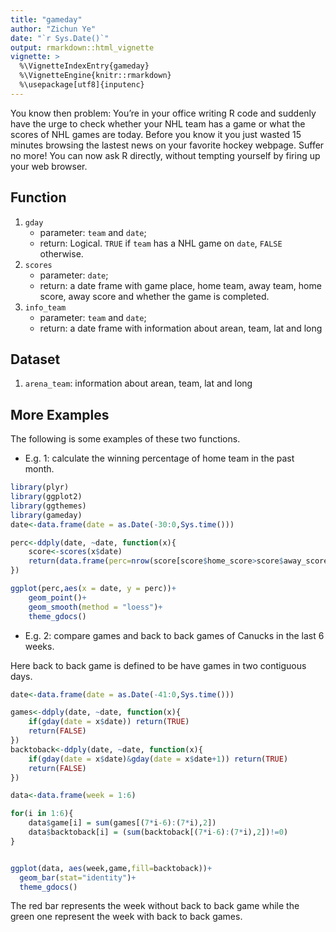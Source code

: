 ```yaml
---
title: "gameday"
author: "Zichun Ye"
date: "`r Sys.Date()`"
output: rmarkdown::html_vignette
vignette: >
  %\VignetteIndexEntry{gameday}
  %\VignetteEngine{knitr::rmarkdown}
  %\usepackage[utf8]{inputenc}
---
```


You know then problem: You're in your office writing R code and suddenly have 
the urge to check whether your NHL team has a game or what the scores of NHL 
games are today. Before you know it you just wasted 15 minutes browsing the 
lastest news on your favorite hockey webpage. Suffer no more! You can now ask 
R directly, without tempting yourself by firing up your web browser.

## Function


1. `gday`
   - parameter: `team` and `date`;
   - return: Logical. `TRUE` if `team` has a NHL game on `date`, `FALSE` otherwise.
  
2. `scores`
   - parameter: `date`;
   - return: a date frame with game place, home team, away team, home score, away score and whether the game is completed.
  
3. `info_team`
   - parameter: `team` and `date`;
   - return: a date frame with information about arean, team, lat and long
  
## Dataset

1. `arena_team`: information about arean, team, lat and long



## More Examples

The following is some examples of these two functions.


* E.g. 1: calculate the winning percentage of home team in the past month.
```r
library(plyr)
library(ggplot2)
library(ggthemes)
library(gameday)
date<-data.frame(date = as.Date(-30:0,Sys.time()))

perc<-ddply(date, ~date, function(x){
	score<-scores(x$date)
	return(data.frame(perc=nrow(score[score$home_score>score$away_score,])/nrow(score)))
})

ggplot(perc,aes(x = date, y = perc))+
	geom_point()+
	geom_smooth(method = "loess")+
	theme_gdocs()
```

* E.g. 2: compare games and back to back games of Canucks in the last 6 weeks.

Here back to back game is defined to be have games in two contiguous days.
```r
date<-data.frame(date = as.Date(-41:0,Sys.time()))

games<-ddply(date, ~date, function(x){
	if(gday(date = x$date)) return(TRUE)
	return(FALSE)
})
backtoback<-ddply(date, ~date, function(x){
	if(gday(date = x$date)&gday(date = x$date+1)) return(TRUE)
	return(FALSE)
})

data<-data.frame(week = 1:6)

for(i in 1:6){
	data$game[i] = sum(games[(7*i-6):(7*i),2])
	data$backtoback[i] = (sum(backtoback[(7*i-6):(7*i),2])!=0)
}


ggplot(data, aes(week,game,fill=backtoback))+
  geom_bar(stat="identity")+
  theme_gdocs()	
```

The red bar represents the week without back to back game while the green one represent the week with back to back games.
